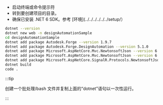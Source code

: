 
- 启动终端或命令提示符
- 转到要创建项目的目录。
- 确保已安装 .NET 6 SDK。参考 [环境](../../../../../../setup/）

```bash title="setup.bat"
dotnet --version
dotnet new web -n designAutomationSample
cd designAutomationSample
dotnet add package Autodesk.Forge --version 1.9.7
dotnet add package Autodesk.Forge.DesignAutomation --version 5.1.0
dotnet add package Microsoft.AspNetCore.Mvc.NewtonsoftJson --version 6.0.11
dotnet add package Microsoft.AspNetCore.Mvc.NewtonsoftJson --version 6.0.11
dotnet add package Microsoft.AspNetCore.SignalR.Protocols.NewtonsoftJson --version 6.0.11
dotnet build
code .
```



:::tip

创建一个批处理/bash 文件并复制上面的“dotnet”语句以一次性运行。


:::



<ResponsiveVideo src={PreviewUrl} />
